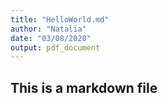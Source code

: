 ---
title: "HelloWorld.md"
author: "Natalia"
date: "03/08/2020"
output: pdf_document
---
## This is a markdown file

